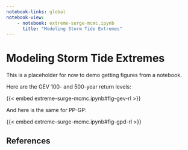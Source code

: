 ```yaml
---
notebook-links: global
notebook-view:
    - notebook: extreme-surge-mcmc.ipynb
      title: "Modeling Storm Tide Extremes"
---
```


# Modeling Storm Tide Extremes

This is a placeholder for now to demo getting figures from a notebook.

Here are the GEV 100- and 500-year return levels:

{{< embed extreme-surge-mcmc.ipynb#fig-gev-rl >}}

And here is the same for PP-GP:

{{< embed extreme-surge-mcmc.ipynb#fig-gpd-rl >}}

## References

::: {#refs}
:::